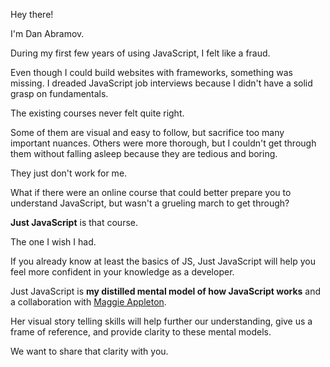 Hey there!

I'm Dan Abramov.

During my first few years of using JavaScript, I felt like a fraud.

Even though I could build websites with frameworks, something was missing. I dreaded JavaScript job interviews because I didn't have a solid grasp on fundamentals.

The existing courses never felt quite right.

Some of them are visual and easy to follow, but sacrifice too many important nuances. Others were more thorough, but I couldn't get through them without falling asleep because they are tedious and boring.

They just don't work for me.

What if there were an online course that could better prepare you to understand JavaScript, but wasn't a grueling march to get through?

**Just JavaScript** is that course.

The one I wish I had.

If you already know at least the basics of JS, Just JavaScript will help you feel more confident in your knowledge as a developer.

Just JavaScript is **my distilled mental model of how JavaScript works** and a collaboration with [Maggie Appleton](https://illustrated.dev).

Her visual story telling skills will help further our understanding, give us a frame of reference, and provide clarity to these mental models.

We want to share that clarity with you.
